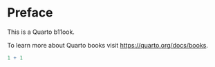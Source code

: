 # Preface {.unnumbered}

This is a Quarto b11ook.

To learn more about Quarto books visit <https://quarto.org/docs/books>.

```{r}
1 + 1
```
